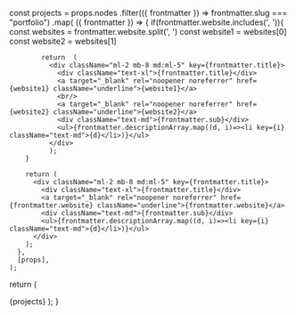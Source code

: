 
  const projects = props.nodes
    .filter(({ frontmatter }) => frontmatter.slug === "portfolio")
    .map(
      ({ frontmatter }) => {
        if(frontmatter.website.includes(', ')){
            const websites = frontmatter.website.split(', ')
            const website1 = websites[0]
            const website2 = websites[1]

            return  (
              <div className="ml-2 mb-8 md:ml-5" key={frontmatter.title}>
                <div className="text-xl">{frontmatter.title}</div>
                <a target="_blank" rel="noopener noreferrer" href={website1} className="underline">{website1}</a>
                <br/>
                <a target="_blank" rel="noopener noreferrer" href={website2} className="underline">{website2}</a>
                <div className="text-md">{frontmatter.sub}</div>
                <ul>{frontmatter.descriptionArray.map((d, i)=><li key={i} className="text-md">{d}</li>)}</ul>
              </div>
              );
        }

        return (
          <div className="ml-2 mb-8 md:ml-5" key={frontmatter.title}>
            <div className="text-xl">{frontmatter.title}</div>
            <a target="_blank" rel="noopener noreferrer" href={frontmatter.website} className="underline">{frontmatter.website}</a>
            <div className="text-md">{frontmatter.sub}</div>
            <ul>{frontmatter.descriptionArray.map((d, i)=><li key={i} className="text-md">{d}</li>)}</ul>
          </div>
        );
      },
      [props],
    );

return (

<SoftwareSection section="portfolio">{projects}</SoftwareSection>
); }

